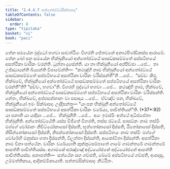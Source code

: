```yaml
---
title: "2.4.4.7 අන්තෝරට්ඨසික්ඛාපද"
tableOfContents: false
sidebar:
  order: 8
type: "tipitaka"
basket: "vi"
book: "paci"
---
```



<DynamicBreadcrumb />

<Division number="961" book="paci">

<Paragraph number="2952" book="paci">
තේන සමයේන බුද්ධෝ භගවා සාවත්ථියං විහරති ජේතවනේ අනාථපිණ්ඩිකස්ස ආරාමේ. තේන ඛෝ පන සමයේන භික්ඛුනියෝ අන්තෝරට්ඨේ සාසඞ්කසම්මතේ සප්පටිභයේ අසත්ථිකා චාරිකං චරන්ති. ධුත්තා දූසේන්ති.
</Paragraph>

<Paragraph number="2953" book="paci">
යා තා භික්ඛුනියෝ අප්පිච්ඡා …පේ…  තා උජ්ඣායන්ති ඛිය්‍යන්ති විපාචේන්ති—  “කථඤ්හි නාම භික්ඛුනියෝ අන්තෝරට්ඨේ සාසඞ්කසම්මතේ සප්පටිභයේ අසත්ථිකා චාරිකං චරිස්සන්තී”ති …පේ…  “සච්චං කිර, භික්ඛවේ, භික්ඛුනියෝ අන්තෝරට්ඨේ සාසඞ්කසම්මතේ සප්පටිභයේ අසත්ථිකා චාරිකං චරන්තී”ති? “සච්චං, භගවා”ති. විගරහි බුද්ධෝ භගවා …පේ…  කථඤ්හි නාම, භික්ඛවේ, භික්ඛුනියෝ අන්තෝරට්ඨේ සාසඞ්කසම්මතේ සප්පටිභයේ අසත්ථිකා චාරිකං චරිස්සන්ති. නේතං, භික්ඛවේ, අප්පසන්නානං වා පසාදාය …පේ…  ඒවඤ්ච පන, භික්ඛවේ, භික්ඛුනියෝ ඉමං සික්ඛාපදං උද්දිසන්තු—
</Paragraph>

</Division>
<Division number="962" book="paci">

<Paragraph number="2954" book="paci">
<Emphasis>“යා පන භික්ඛුනී අන්තෝරට්ඨේ සාසඞ්කසම්මතේ සප්පටිභයේ අසත්ථිකා චාරිකං චරේය්‍ය, පාචිත්තියන්”</Emphasis>ති. (*37*:<Emphasis>92</Emphasis>)
</Paragraph>

</Division>
<Division number="963" book="paci">

<Paragraph number="2955" book="paci">
<Emphasis>යා පනා</Emphasis>ති යා යාදිසා …පේ…  <Emphasis>භික්ඛුනී</Emphasis>ති …පේ…  අයං ඉමස්මිං අත්ථේ අධිප්පේතා භික්ඛුනීති.
</Paragraph>

<Paragraph number="2956" book="paci">
<Emphasis>අන්තෝරට්ඨේ</Emphasis>ති යස්ස විජිතේ විහරති, තස්ස රට්ඨේ.
</Paragraph>

<Paragraph number="2957" book="paci">
<Emphasis>සාසඞ්කං</Emphasis> නාම තස්මිං මග්ගේ චෝරානං නිවිට්ඨෝකාසෝ දිස්සති, භුත්තෝකාසෝ දිස්සති, ඨිතෝකාසෝ දිස්සති, නිසින්නෝකාසෝ දිස්සති, නිපන්නෝකාසෝ දිස්සති.
</Paragraph>

<Paragraph number="2958" book="paci">
<Emphasis>සප්පටිභයං</Emphasis> නාම තස්මිං මග්ගේ චෝරේහි මනුස්සා හතා දිස්සන්ති, විලුත්තා දිස්සන්ති, ආකෝටිතා දිස්සන්ති.
</Paragraph>

<Paragraph number="2959" book="paci">
<Emphasis>අසත්ථිකා</Emphasis> නාම විනා සත්ථේන.
</Paragraph>

<Paragraph number="2960" book="paci">
<Emphasis>චාරිකං චරේය්‍යා</Emphasis>ති කුක්කුටසම්පාතේ ගාමේ ගාමන්තරේ ගාමන්තරේ ආපත්ති පාචිත්තියස්ස. අගාමකේ අරඤ්ඤේ අද්ධයෝජනේ අද්ධයෝජනේ ආපත්ති පාචිත්තියස්ස.
</Paragraph>

</Division>
<Division number="964" book="paci">

<Paragraph number="2961" book="paci">
අනාපත්ති—  සත්ථේන සහ ගච්ඡති, ඛේමේ අප්පටිභයේ ගච්ඡති, ආපදාසු, උම්මත්තිකාය, ආදිකම්මිකායාති.

</Paragraph>
</Division>

<Paragraph number="2962" type="center" book="paci">
සත්තමසික්ඛාපදං නිට්ඨිතං.
</Paragraph>